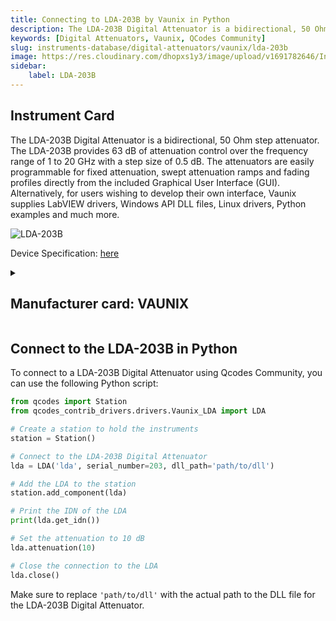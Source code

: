 ```yaml
---
title: Connecting to LDA-203B by Vaunix in Python
description: The LDA-203B Digital Attenuator is a bidirectional, 50 Ohm step attenuator. The LDA-203B provides 63 dB of attenuation control over the frequency range of 1 to 20 GHz with a step size of 0.5 dB. The attenuators are easily programmable for fixed attenuation, swept attenuation ramps and fading profiles directly from the included Graphical User Interface (GUI). Alternatively, for users wishing to develop their own interface, Vaunix supplies LabVIEW drivers, Windows API DLL files, Linux drivers, Python examples and much more.
keywords: [Digital Attenuators, Vaunix, QCodes Community] 
slug: instruments-database/digital-attenuators/vaunix/lda-203b 
image: https://res.cloudinary.com/dhopxs1y3/image/upload/v1691782646/Instruments/Digital%20Attenuator/LDA-203B/LDA-203B.png
sidebar:
    label: LDA-203B 
---
```



## Instrument Card

The LDA-203B Digital Attenuator is a bidirectional, 50 Ohm step attenuator. The LDA-203B provides 63 dB of attenuation control over the frequency range of 1 to 20 GHz with a step size of 0.5 dB. The attenuators are easily programmable for fixed attenuation, swept attenuation ramps and fading profiles directly from the included Graphical User Interface (GUI). Alternatively, for users wishing to develop their own interface, Vaunix supplies LabVIEW drivers, Windows API DLL files, Linux drivers, Python examples and much more.

![LDA-203B](https://res.cloudinary.com/dhopxs1y3/image/upload/v1691782646/Instruments/Digital%20Attenuator/LDA-203B/LDA-203B.png)

Device Specification: [here](https://vaunix.com/resources/digital%20attenuators-datasheet.pdf)

<details style={{ marginTop: "15px"}}>
<summary><h2 style={{display:'inline'}}>Manufacturer card: VAUNIX</h2></summary>

![VAUNIX](https://res.cloudinary.com/dhopxs1y3/image/upload/v1692125985/Instruments/Vendor%20Logos/Vaunix.png)

Vaunix Technology Corp. designs, manufactures, and services RF and microwave test equipment and digital radio communications products. Utilizing our deep RF and software engineering expertise, rooted in microwave radio and wireless equipment repair and testing, Vaunix developed the Lab Brick® family of electronic test products, which set a new standard for cost, size, and simplicity of wireless testing devices. Powered by a USB connection and controlled by easy-to-use, graphical-user-interface (GUI) software, Lab Bricks have been designed to meet the needs of wireless engineers and technicians who want to create flexible, customized system solutions either in the lab or in the field. We 've expanded our Lab Brick® family of electronic test products to include Attenuator Matrix solutions that double as Wireless [Handover Test Systems](https://vaunix.com/handover-test-systems/) to give our test technicians and product engineers the advanced capability to solve unique wireless _handover _testing challenges and bring affordability, functionality, reliability and simplicity to the microwave test bench.

- Headquarters: USA
- Yearly Revenue (millions, USD): 5
- Vendor Website: [here](https://vaunix.com/)

</details>


<FeaturedInstrumentVideo category="DIGITAL_ATTENUATORS" />

## Connect to the LDA-203B in Python





<Tabs>

<SectionsCard category="DIGITAL_ATTENUATORS" manufacturer="Vaunix"></SectionsCard>

<TabItem value="QCodes Community" label="QCodes Community">

To connect to a LDA-203B Digital Attenuator using Qcodes Community, you can use the following Python script:

```python
from qcodes import Station
from qcodes_contrib_drivers.drivers.Vaunix_LDA import LDA

# Create a station to hold the instruments
station = Station()

# Connect to the LDA-203B Digital Attenuator
lda = LDA('lda', serial_number=203, dll_path='path/to/dll')

# Add the LDA to the station
station.add_component(lda)

# Print the IDN of the LDA
print(lda.get_idn())

# Set the attenuation to 10 dB
lda.attenuation(10)

# Close the connection to the LDA
lda.close()
```

Make sure to replace `'path/to/dll'` with the actual path to the DLL file for the LDA-203B Digital Attenuator.

</TabItem>
</Tabs>